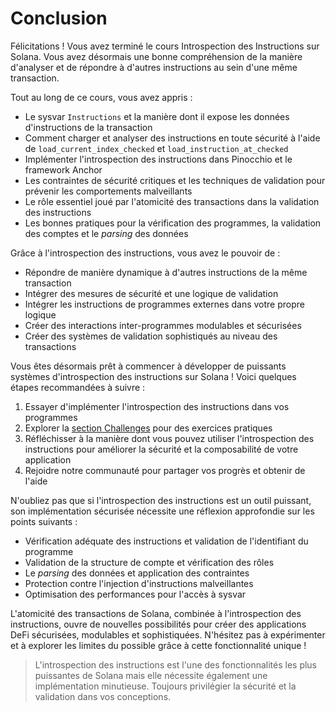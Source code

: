 
# Conclusion

Félicitations ! Vous avez terminé le cours Introspection des Instructions sur Solana. Vous avez désormais une bonne compréhension de la manière d'analyser et de répondre à d'autres instructions au sein d'une même transaction.

<ArticleSection name="Ce que vous avez appris" id="what-you-learned" level="h2" />

Tout au long de ce cours, vous avez appris :
- Le sysvar `Instructions` et la manière dont il expose les données d'instructions de la transaction
- Comment charger et analyser des instructions en toute sécurité à l'aide de `load_current_index_checked` et `load_instruction_at_checked`
- Implémenter l'introspection des instructions dans Pinocchio et le framework Anchor
- Les contraintes de sécurité critiques et les techniques de validation pour prévenir les comportements malveillants
- Le rôle essentiel joué par l'atomicité des transactions dans la validation des instructions
- Les bonnes pratiques pour la vérification des programmes, la validation des comptes et le *parsing* des données

<ArticleSection name="Compétences clés" id="key-capabilities" level="h2" />

Grâce à l'introspection des instructions, vous avez le pouvoir de :
- Répondre de manière dynamique à d'autres instructions de la même transaction
- Intégrer des mesures de sécurité et une logique de validation
- Intégrer les instructions de programmes externes dans votre propre logique
- Créer des interactions inter-programmes modulables et sécurisées
- Créer des systèmes de validation sophistiqués au niveau des transactions

<ArticleSection name="Prochaines étapes" id="next-steps" level="h2" />

Vous êtes désormais prêt à commencer à développer de puissants systèmes d'introspection des instructions sur Solana ! Voici quelques étapes recommandées à suivre :

1. Essayer d'implémenter l'introspection des instructions dans vos programmes
2. Explorer la [section Challenges](/en/challenges) pour des exercices pratiques
3. Réfléchisser à la manière dont vous pouvez utiliser l'introspection des instructions pour améliorer la sécurité et la composabilité de votre application
4. Rejoidre notre communauté pour partager vos progrès et obtenir de l'aide

N'oubliez pas que si l'introspection des instructions est un outil puissant, son implémentation sécurisée nécessite une réflexion approfondie sur les points suivants :
- Vérification adéquate des instructions et validation de l'identifiant du programme
- Validation de la structure de compte et vérification des rôles
- Le *parsing* des données et application des contraintes
- Protection contre l'injection d'instructions malveillantes
- Optimisation des performances pour l'accès à sysvar

L'atomicité des transactions de Solana, combinée à l'introspection des instructions, ouvre de nouvelles possibilités pour créer des applications DeFi sécurisées, modulables et sophistiquées. N'hésitez pas à expérimenter et à explorer les limites du possible grâce à cette fonctionnalité unique !

> L'introspection des instructions est l'une des fonctionnalités les plus puissantes de Solana mais elle nécessite également une implémentation minutieuse. Toujours privilégier la sécurité et la validation dans vos conceptions.
